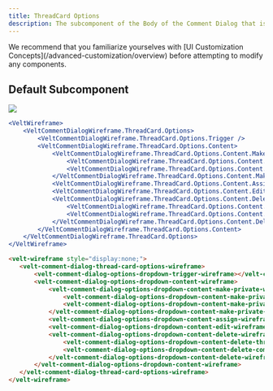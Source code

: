 ```yaml
---
title: ThreadCard Options
description: The subcomponent of the Body of the Comment Dialog that is used to show the options dropdown
---
```


<Note>
We recommend that you familiarize yourselves with [UI Customization Concepts](/advanced-customization/overview) before attempting to modify any components.
</Note>


## Default Subcomponent

![](/images/customization/threadcard-options.png)

<RequestExample>

```jsx React / Next.js
<VeltWireframe>
    <VeltCommentDialogWireframe.ThreadCard.Options>
        <VeltCommentDialogWireframe.ThreadCard.Options.Trigger />
        <VeltCommentDialogWireframe.ThreadCard.Options.Content>
            <VeltCommentDialogWireframe.ThreadCard.Options.Content.MakePrivate>
                <VeltCommentDialogWireframe.ThreadCard.Options.Content.MakePrivate.Enable />
                <VeltCommentDialogWireframe.ThreadCard.Options.Content.MakePrivate.Disable />
            </VeltCommentDialogWireframe.ThreadCard.Options.Content.MakePrivate>
            <VeltCommentDialogWireframe.ThreadCard.Options.Content.Assign />
            <VeltCommentDialogWireframe.ThreadCard.Options.Content.Edit />
            <VeltCommentDialogWireframe.ThreadCard.Options.Content.Delete>
                <VeltCommentDialogWireframe.ThreadCard.Options.Content.Delete.Thread />
                <VeltCommentDialogWireframe.ThreadCard.Options.Content.Delete.Comment />
            </VeltCommentDialogWireframe.ThreadCard.Options.Content.Delete>
        </VeltCommentDialogWireframe.ThreadCard.Options.Content>
    </VeltCommentDialogWireframe.ThreadCard.Options>
</VeltWireframe>
```

```HTML HTML
<velt-wireframe style="display:none;">
   <velt-comment-dialog-thread-card-options-wireframe>
       <velt-comment-dialog-options-dropdown-trigger-wireframe></velt-comment-dialog-options-dropdown-trigger-wireframe>
       <velt-comment-dialog-options-dropdown-content-wireframe>
           <velt-comment-dialog-options-dropdown-content-make-private-wireframe>
               <velt-comment-dialog-options-dropdown-content-make-private-enable-wireframe></velt-comment-dialog-options-dropdown-content-make-private-enable-wireframe>
               <velt-comment-dialog-options-dropdown-content-make-private-disable-wireframe></velt-comment-dialog-options-dropdown-content-make-private-disable-wireframe>
           </velt-comment-dialog-options-dropdown-content-make-private-wireframe>
           <velt-comment-dialog-options-dropdown-content-assign-wireframe></velt-comment-dialog-options-dropdown-content-assign-wireframe>
           <velt-comment-dialog-options-dropdown-content-edit-wireframe></velt-comment-dialog-options-dropdown-content-edit-wireframe>
           <velt-comment-dialog-options-dropdown-content-delete-wireframe>
               <velt-comment-dialog-options-dropdown-content-delete-thread-wireframe></velt-comment-dialog-options-dropdown-content-delete-thread-wireframe>
               <velt-comment-dialog-options-dropdown-content-delete-comment-wireframe></velt-comment-dialog-options-dropdown-content-delete-comment-wireframe>
           </velt-comment-dialog-options-dropdown-content-delete-wireframe>
       </velt-comment-dialog-options-dropdown-content-wireframe>
   </velt-comment-dialog-thread-card-options-wireframe>
</velt-wireframe>
```
</RequestExample>

